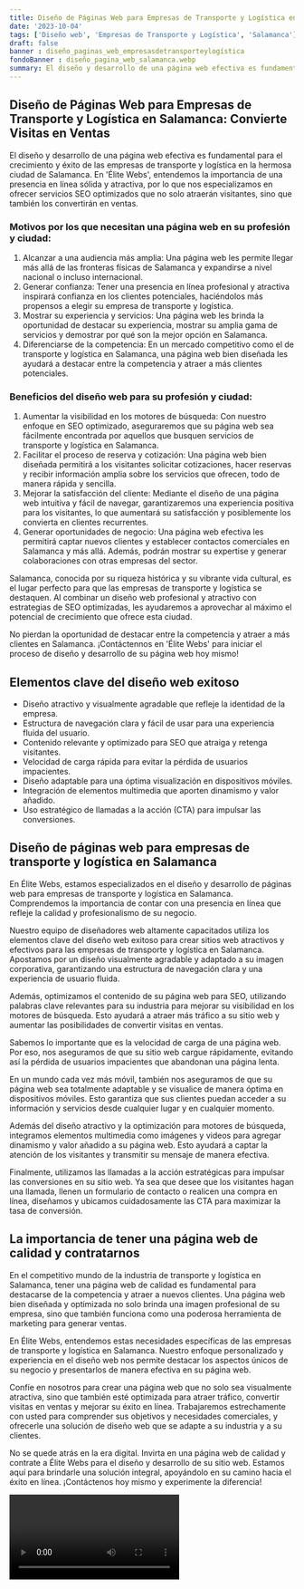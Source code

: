 ```yaml
---
title: Diseño de Páginas Web para Empresas de Transporte y Logística en Salamanca
date: '2023-10-04'
tags: ['Diseño web', 'Empresas de Transporte y Logística', 'Salamanca']
draft: false
banner : diseño_paginas_web_empresasdetransporteylogística
fondoBanner : diseño_pagina_web_salamanca.webp
summary: El diseño y desarrollo de una página web efectiva es fundamental para el crecimiento y éxito de las empresas de transporte y logística en la hermosa ciudad de Salamanca. En 'Élite Webs', entendemos la importancia de una presencia en línea sólida y atractiva, por lo que nos especializamos en ofrecer servicios SEO optimizados que no solo atraerán visitantes, sino que también los convertirán en ventas.
---
```


## Diseño de Páginas Web para Empresas de Transporte y Logística en Salamanca: Convierte Visitas en Ventas

El diseño y desarrollo de una página web efectiva es fundamental para el crecimiento y éxito de las empresas de transporte y logística en la hermosa ciudad de Salamanca. En 'Élite Webs', entendemos la importancia de una presencia en línea sólida y atractiva, por lo que nos especializamos en ofrecer servicios SEO optimizados que no solo atraerán visitantes, sino que también los convertirán en ventas.

### Motivos por los que necesitan una página web en su profesión y ciudad:
1. Alcanzar a una audiencia más amplia: Una página web les permite llegar más allá de las fronteras físicas de Salamanca y expandirse a nivel nacional o incluso internacional.
2. Generar confianza: Tener una presencia en línea profesional y atractiva inspirará confianza en los clientes potenciales, haciéndolos más propensos a elegir su empresa de transporte y logística.
3. Mostrar su experiencia y servicios: Una página web les brinda la oportunidad de destacar su experiencia, mostrar su amplia gama de servicios y demostrar por qué son la mejor opción en Salamanca.
4. Diferenciarse de la competencia: En un mercado competitivo como el de transporte y logística en Salamanca, una página web bien diseñada les ayudará a destacar entre la competencia y atraer a más clientes potenciales.

### Beneficios del diseño web para su profesión y ciudad:
1. Aumentar la visibilidad en los motores de búsqueda: Con nuestro enfoque en SEO optimizado, aseguraremos que su página web sea fácilmente encontrada por aquellos que busquen servicios de transporte y logística en Salamanca.
2. Facilitar el proceso de reserva y cotización: Una página web bien diseñada permitirá a los visitantes solicitar cotizaciones, hacer reservas y recibir información amplia sobre los servicios que ofrecen, todo de manera rápida y sencilla.
3. Mejorar la satisfacción del cliente: Mediante el diseño de una página web intuitiva y fácil de navegar, garantizaremos una experiencia positiva para los visitantes, lo que aumentará su satisfacción y posiblemente los convierta en clientes recurrentes.
4. Generar oportunidades de negocio: Una página web efectiva les permitirá captar nuevos clientes y establecer contactos comerciales en Salamanca y más allá. Además, podrán mostrar su expertise y generar colaboraciones con otras empresas del sector.

Salamanca, conocida por su riqueza histórica y su vibrante vida cultural, es el lugar perfecto para que las empresas de transporte y logística se destaquen. Al combinar un diseño web profesional y atractivo con estrategias de SEO optimizadas, les ayudaremos a aprovechar al máximo el potencial de crecimiento que ofrece esta ciudad.

No pierdan la oportunidad de destacar entre la competencia y atraer a más clientes en Salamanca. ¡Contáctennos en 'Élite Webs' para iniciar el proceso de diseño y desarrollo de su página web hoy mismo!

<GifSeo />

<Cta />

## Elementos clave del diseño web exitoso

- Diseño atractivo y visualmente agradable que refleje la identidad de la empresa.
- Estructura de navegación clara y fácil de usar para una experiencia fluida del usuario.
- Contenido relevante y optimizado para SEO que atraiga y retenga visitantes.
- Velocidad de carga rápida para evitar la pérdida de usuarios impacientes.
- Diseño adaptable para una óptima visualización en dispositivos móviles.
- Integración de elementos multimedia que aporten dinamismo y valor añadido.
- Uso estratégico de llamadas a la acción (CTA) para impulsar las conversiones.

## Diseño de páginas web para empresas de transporte y logística en Salamanca

En Élite Webs, estamos especializados en el diseño y desarrollo de páginas web para empresas de transporte y logística en Salamanca. Comprendemos la importancia de contar con una presencia en línea que refleje la calidad y profesionalismo de su negocio.

Nuestro equipo de diseñadores web altamente capacitados utiliza los elementos clave del diseño web exitoso para crear sitios web atractivos y efectivos para las empresas de transporte y logística en Salamanca. Apostamos por un diseño visualmente agradable y adaptado a su imagen corporativa, garantizando una estructura de navegación clara y una experiencia de usuario fluida.

Además, optimizamos el contenido de su página web para SEO, utilizando palabras clave relevantes para su industria para mejorar su visibilidad en los motores de búsqueda. Esto ayudará a atraer más tráfico a su sitio web y aumentar las posibilidades de convertir visitas en ventas.

Sabemos lo importante que es la velocidad de carga de una página web. Por eso, nos aseguramos de que su sitio web cargue rápidamente, evitando así la pérdida de usuarios impacientes que abandonan una página lenta.

En un mundo cada vez más móvil, también nos aseguramos de que su página web sea totalmente adaptable y se visualice de manera óptima en dispositivos móviles. Esto garantiza que sus clientes puedan acceder a su información y servicios desde cualquier lugar y en cualquier momento.

Además del diseño atractivo y la optimización para motores de búsqueda, integramos elementos multimedia como imágenes y videos para agregar dinamismo y valor añadido a su página web. Esto ayudará a captar la atención de los visitantes y transmitir su mensaje de manera efectiva.

Finalmente, utilizamos las llamadas a la acción estratégicas para impulsar las conversiones en su sitio web. Ya sea que desee que los visitantes hagan una llamada, llenen un formulario de contacto o realicen una compra en línea, diseñamos y ubicamos cuidadosamente las CTA para maximizar la tasa de conversión.

## La importancia de tener una página web de calidad y contratarnos

En el competitivo mundo de la industria de transporte y logística en Salamanca, tener una página web de calidad es fundamental para destacarse de la competencia y atraer a nuevos clientes. Una página web bien diseñada y optimizada no solo brinda una imagen profesional de su empresa, sino que también funciona como una poderosa herramienta de marketing para generar ventas.

En Élite Webs, entendemos estas necesidades específicas de las empresas de transporte y logística en Salamanca. Nuestro enfoque personalizado y experiencia en el diseño web nos permite destacar los aspectos únicos de su negocio y presentarlos de manera efectiva en su página web.

Confíe en nosotros para crear una página web que no solo sea visualmente atractiva, sino que también esté optimizada para atraer tráfico, convertir visitas en ventas y mejorar su éxito en línea. Trabajaremos estrechamente con usted para comprender sus objetivos y necesidades comerciales, y ofrecerle una solución de diseño web que se adapte a su industria y a su clientes.

No se quede atrás en la era digital. Invirta en una página web de calidad y contrate a Élite Webs para el diseño y desarrollo de su sitio web. Estamos aquí para brindarle una solución integral, apoyándolo en su camino hacia el éxito en línea. ¡Contáctenos hoy mismo y experimente la diferencia!

<Video />

<CtaBot job='Empresas de Transporte y Logística' city='Salamanca'/>

<Gmaps query='Salamanca+españa+maps' />